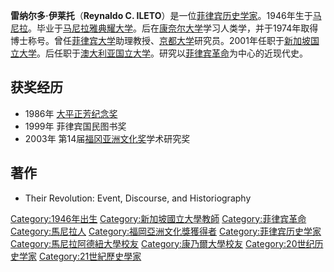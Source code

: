 {{expand|time=2017-02-07T07:12:40+00:00}}
{{unreferenced|time=2017-02-07T07:12:40+00:00}}
'''雷纳尔多·伊莱托'''（'''Reynaldo C. ILETO'''）是一位[[菲律宾|菲律宾]][[历史学家|历史学家]]。1946年生于[[马尼拉|马尼拉]]。毕业于[[馬尼拉雅典耀大學|马尼拉雅典耀大学]]。后在[[康奈尔大学|康奈尔大学]]学习人类学，并于1974年取得博士称号。曾任[[菲律宾大学|菲律宾大学]]助理教授、[[京都大学|京都大学]]研究员。2001年任职于[[新加坡国立大学|新加坡国立大学]]。后任职于[[澳大利亚国立大学|澳大利亚国立大学]]。研究以[[菲律宾革命|菲律宾革命]]为中心的近现代史。

== 获奖经历 ==

* 1986年 [[大平正芳|大平正芳纪念奖]]
* 1999年 菲律宾国民图书奖
* 2003年 第14届[[福冈亚洲文化奖|福冈亚洲文化奖]]学术研究奖

== 著作 ==
* Their Revolution: Event, Discourse, and Historiography
{{DEFAULTSORT:Ileto}}
[[Category:1946年出生|Category:1946年出生]]
[[Category:新加坡國立大學教師|Category:新加坡國立大學教師]]
[[Category:菲律宾革命|Category:菲律宾革命]]
[[Category:馬尼拉人|Category:馬尼拉人]]
[[Category:福岡亞洲文化獎獲得者|Category:福岡亞洲文化獎獲得者]]
[[Category:菲律宾历史学家|Category:菲律宾历史学家]]
[[Category:馬尼拉阿德紐大學校友|Category:馬尼拉阿德紐大學校友]]
[[Category:康乃爾大學校友|Category:康乃爾大學校友]]
[[Category:20世纪历史学家|Category:20世纪历史学家]]
[[Category:21世紀歷史學家|Category:21世紀歷史學家]]